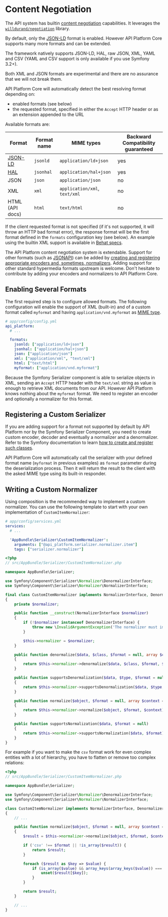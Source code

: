 # Content Negotiation

The API system has builtin [content negotiation](https://en.wikipedia.org/wiki/Content_negotiation) capabilities.
It leverages the [`willdurand/negotiation`](https://github.com/willdurand/Negotiation) library.

By default, only the [JSON-LD](https://json-ld.org) format is enabled. However API Platform Core supports many more formats and can be extended.

The framework natively supports JSON-LD, HAL, raw JSON, XML, YAML and CSV (YAML and CSV support is only available if you use Symfony 3.2+).

Both XML and JSON formats are experimental and there are no assurance that we will not break them.

API Platform Core will automatically detect the best resolving format depending on:

- enabled formats (see below)
- the requested format, specified in either the `Accept` HTTP header or as an extension appended to the URL

Available formats are:

| Format                                            | Format name | MIME types                    | Backward Compatibility guaranteed |
| ------------------------------------------------- | ----------- | ----------------------------- | --------------------------------- |
| [JSON-LD](https://json-ld.org)                    | `jsonld`    | `application/ld+json`         | yes                               |
| [HAL](http://stateless.co/hal_specification.html) | `jsonhal`   | `application/hal+json`        | yes                               |
| JSON                                              | `json`      | `application/json`            | no                                |
| XML                                               | `xml`       | `application/xml`, `text/xml` | no                                |
| HTML (API docs)                                   | `html`      | `text/html`                   | no                                |

If the client requested format is not specified (if it's not supported, it will throw an HTTP bad format error), the response format will be the first format defined in the `formats` configuration key (see below).
An example using the builtin XML support is available in [Behat specs](https://github.com/api-platform/core/blob/master/features/main/content_negotiation.feature).

The API Platform content negotiation system is extendable. Support for other formats (such as [JSONAPI](http://jsonapi.org/))
can be added by [creating and registering appropriate encoders and, sometimes, normalizers](https://symfony.com/doc/current/serializer.html#adding-normalizers-and-encoders). Adding support for other
standard hypermedia formats upstream is welcome. Don't hesitate to contribute by adding your encoders and normalizers
to API Platform Core.

## Enabling Several Formats

The first required step is to configure allowed formats. The following configuration will enable the support of XML (built-in)
and of a custom format called `myformat` and having `application/vnd.myformat` as [MIME type](https://en.wikipedia.org/wiki/Media_type).

```yaml
# app/config/config.yml
api_platform:
  # ...

  formats:
    jsonld: ["application/ld+json"]
    jsonhal: ["application/hal+json"]
    json: ["application/json"]
    xml: ["application/xml", "text/xml"]
    html: ["text/html"]
    myformat: ["application/vnd.myformat"]
```

Because the Symfony Serializer component is able to serialize objects in XML, sending an `Accept` HTTP header with the
`text/xml` string as value is enough to retrieve XML documents from our API. However API Platform knows nothing about the
`myformat` format. We need to register an encoder and optionally a normalizer for this format.

## Registering a Custom Serializer

If you are adding support for a format not supported by default by API Platform nor by the Symfony Serializer Component,
you need to create custom encoder, decoder and eventually a normalizer and a denormalizer. Refer to the
Symfony documentation to learn [how to create and register such classes](https://symfony.com/doc/current/cookbook/serializer.html#adding-normalizers-and-encoders).

API Platform Core will automatically call the serializer with your defined format name (`myformat` in previous examples)
as `format` parameter during the deserialization process. Then it will return the result to the client with the asked MIME
type using its built-in responder.

## Writing a Custom Normalizer

Using composition is the recommended way to implement a custom normalizer. You can use the following template to start with your
own implementation of `CustomItemNormalizer`:

```yaml
# app/config/services.yml
services:
  # ...

  'AppBundle\Serializer\CustomItemNormalizer':
    arguments: ["@api_platform.serializer.normalizer.item"]
    tags: ["serializer.normalizer"]
```

```php
<?php
// src/AppBundle/Serializer/CustomItemNormalizer.php

namespace AppBundle\Serializer;

use Symfony\Component\Serializer\Normalizer\DenormalizerInterface;
use Symfony\Component\Serializer\Normalizer\NormalizerInterface;

final class CustomItemNormalizer implements NormalizerInterface, DenormalizerInterface
{
    private $normalizer;

    public function __construct(NormalizerInterface $normalizer)
    {
        if (!$normalizer instanceof DenormalizerInterface) {
            throw new \InvalidArgumentException('The normalizer must implement the DenormalizerInterface');
        }

        $this->normalizer = $normalizer;
    }

    public function denormalize($data, $class, $format = null, array $context = [])
    {
        return $this->normalizer->denormalize($data, $class, $format, $context);
    }

    public function supportsDenormalization($data, $type, $format = null)
    {
        return $this->normalizer->supportsDenormalization($data, $type, $format);
    }

    public function normalize($object, $format = null, array $context = [])
    {
        return $this->normalizer->normalize($object, $format, $context);
    }

    public function supportsNormalization($data, $format = null)
    {
        return $this->normalizer->supportsNormalization($data, $format);
    }
}
```

For example if you want to make the `csv` format work for even complex entities with a lot of hierarchy, you have to
flatten or remove too complex relations:

```php
<?php
// src/AppBundle/Serializer/CustomItemNormalizer.php

namespace AppBundle\Serializer;

use Symfony\Component\Serializer\Normalizer\DenormalizerInterface;
use Symfony\Component\Serializer\Normalizer\NormalizerInterface;

class CustomItemNormalizer implements NormalizerInterface, DenormalizerInterface
{
    // ...

    public function normalize($object, $format = null, array $context = [])
    {
        $result = $this->normalizer->normalize($object, $format, $context);

        if ('csv' !== $format || !is_array($result)) {
            return $result;
        }

        foreach ($result as $key => $value) {
            if (is_array($value) && array_keys(array_keys($value)) === array_keys($value)) {
                unset($result[$key]);
            }
        }

        return $result;
    }

    // ...
}
```
